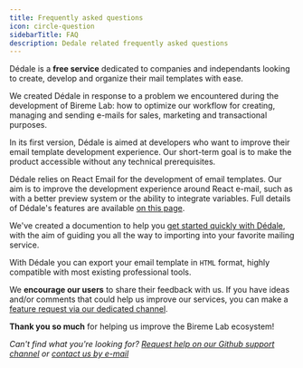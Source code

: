 ```yaml
---
title: Frequently asked questions
icon: circle-question
sidebarTitle: FAQ
description: Dedale related frequently asked questions
---
```


<AccordionGroup>

<Accordion title ="What's Dédale?">

Dédale is a **free service** dedicated to companies and independants looking to create, develop and organize their mail templates with ease.

</Accordion>

<Accordion title ="Why did we create Dédale?">

We created Dédale in response to a problem we encountered during the development of Bireme Lab: how to optimize our workflow for creating, managing and sending e-mails for sales, marketing and transactional purposes.

</Accordion>

<Accordion title ="Who is Dédale for?">

In its first version, Dédale is aimed at developers who want to improve their email template development experience. Our short-term goal is to make the product accessible without any technical prerequisites.

</Accordion>

<Accordion title ="How does Dédale differ from React Email?">

Dédale relies on React Email for the development of email templates. Our aim is to improve the development experience around React e-mail, such as with a better preview system or the ability to integrate variables. Full details of Dédale's features are available [on this page](/dedale/concept).

</Accordion>

<Accordion title ="How to create an email template with Dédale?">

We've created a documention to help you [get started quickly with Dédale](/dedale/getting-started), with the aim of guiding you all the way to importing into your favorite mailing service.

</Accordion>

<Accordion title ="Can I integrate Dédale with my email service?">

With Dédale you can export your email template in `HTML` format, highly compatible with most existing professional tools.

</Accordion>

<Accordion title ="How can I request a new feature?">

We **encourage our users** to share their feedback with us. If you have ideas and/or comments that could help us improve our services, you can make a [feature request via our dedicated channel](https://github.com/orgs/bireme-lab/discussions/new?category=ideas).

**Thank you so much** for helping us improve the Bireme Lab ecosystem!

</Accordion>
</AccordionGroup>

*Can't find what you're looking for? [Request help on our Github support channel](https://github.com/orgs/bireme-lab/discussions/new?category=help) or [contact us by e-mail](mailto:support@bireme.io)*
